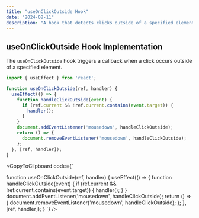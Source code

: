 ```yaml
---
title: "useOnClickOutside Hook"
date: "2024-08-11"
description: "A hook that detects clicks outside of a specified element."
---
```


## useOnClickOutside Hook Implementation

The `useOnClickOutside` hook triggers a callback when a click occurs outside of a specified element.

```javascript
import { useEffect } from 'react';

function useOnClickOutside(ref, handler) {
  useEffect(() => {
    function handleClickOutside(event) {
      if (ref.current && !ref.current.contains(event.target)) {
        handler();
      }
    }
    document.addEventListener('mousedown', handleClickOutside);
    return () => {
      document.removeEventListener('mousedown', handleClickOutside);
    };
  }, [ref, handler]);
}
```

<CopyToClipboard code={`

function useOnClickOutside(ref, handler) {
  useEffect(() => {
    function handleClickOutside(event) {
      if (ref.current && !ref.current.contains(event.target)) {
        handler();
      }
    }
    document.addEventListener('mousedown', handleClickOutside);
    return () => {
      document.removeEventListener('mousedown', handleClickOutside);
    };
  }, [ref, handler]);
}
`} />